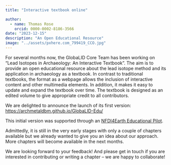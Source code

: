 ```yaml
---
title: "Interactive textbook online"

author: 
  - name: Thomas Rose
    orcid: 0000-0002-8186-3566
date: "2023-12-15"
description: "An Open Educational Resource"
image: "../assets/pxhere.com_799419_CCO.jpg"
---
```


For several months now, the GlobaLID Core Team has been working on “Lead Isotopes in Archaeology: An Interactive Textbook”. The aim is to provide an open educational resource about the lead isotope method and its application in archaeology as a textbook. In contrast to traditional textbooks, the format as a webpage allows the inclusion of interactive content and other multimedia elements. In addition, it makes it easy to update and expand the textbook over time. The textbook is designed as an edited volume to give appropriate credit to all contributors. 

We are delighted to announce the launch of its first version: <https://archmetaldbm.github.io/GlobaLID-Edu/> 

This initial version was supported through an [NFDI4Earth Educational Pilot](https://nfdi4earth.de/2participate/education-training?view=article&id=314&catid=15).

Admittedly, it is still in the very early stages with only a couple of chapters available but we already wanted to give you an idea about our approach. More chapters will become available in the next months. 

We are looking forward to your feedback! And please get in touch if you are interested in contributing or writing a chapter – we are happy to collaborate! 
